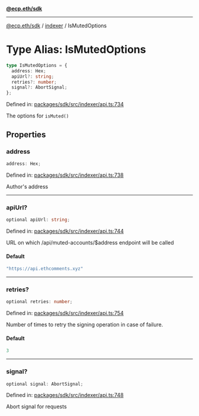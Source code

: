 [**@ecp.eth/sdk**](../../index.mdx)

***

[@ecp.eth/sdk](/sdk-reference/index.mdx) / [indexer](/sdk-reference/indexer/index.mdx) / IsMutedOptions

# Type Alias: IsMutedOptions

```ts
type IsMutedOptions = {
  address: Hex;
  apiUrl?: string;
  retries?: number;
  signal?: AbortSignal;
};
```

Defined in: [packages/sdk/src/indexer/api.ts:734](https://github.com/ecp-eth/comments-monorepo/blob/main/packages/sdk/src/indexer/api.ts#L734)

The options for `isMuted()`

## Properties

### address

```ts
address: Hex;
```

Defined in: [packages/sdk/src/indexer/api.ts:738](https://github.com/ecp-eth/comments-monorepo/blob/main/packages/sdk/src/indexer/api.ts#L738)

Author's address

***

### apiUrl?

```ts
optional apiUrl: string;
```

Defined in: [packages/sdk/src/indexer/api.ts:744](https://github.com/ecp-eth/comments-monorepo/blob/main/packages/sdk/src/indexer/api.ts#L744)

URL on which /api/muted-accounts/$address endpoint will be called

#### Default

```ts
"https://api.ethcomments.xyz"
```

***

### retries?

```ts
optional retries: number;
```

Defined in: [packages/sdk/src/indexer/api.ts:754](https://github.com/ecp-eth/comments-monorepo/blob/main/packages/sdk/src/indexer/api.ts#L754)

Number of times to retry the signing operation in case of failure.

#### Default

```ts
3
```

***

### signal?

```ts
optional signal: AbortSignal;
```

Defined in: [packages/sdk/src/indexer/api.ts:748](https://github.com/ecp-eth/comments-monorepo/blob/main/packages/sdk/src/indexer/api.ts#L748)

Abort signal for requests
